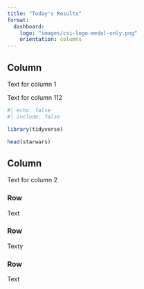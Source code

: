 ```yaml
---
title: "Today's Results"
format:
  dashboard:
    logo: "images/csi-logo-medal-only.png"
    orientation: columns
---
```


## Column {width="35%"}


Text for column 1

Text for column 112


```r
#| echo: false
#| include: false

library(tidyverse)
```

```r
head(starwars)
```

## Column {width="65%"}

Text for column 2

### Row {height="10%"}

Text

### Row {height="70%"}

Texty

### Row {height="20%"}

Text
